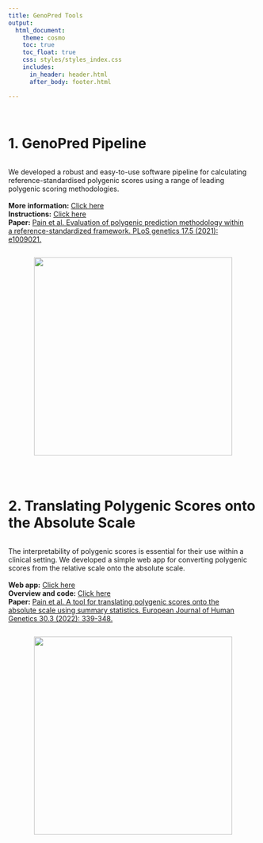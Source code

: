 ```yaml
---
title: GenoPred Tools
output: 
  html_document:
    theme: cosmo
    toc: true
    toc_float: true
    css: styles/styles_index.css
    includes:
      in_header: header.html
      after_body: footer.html

---
```


<br/>

# 1. GenoPred Pipeline

<div style="display: flex; flex-wrap: wrap; align-items: center; justify-content: center;">
  <p style="padding-right: 20px; flex: 1;">We developed a robust and easy-to-use software pipeline for calculating reference-standardised polygenic scores using a range of leading polygenic scoring methodologies.<br/><br/><strong>More information:</strong> <a href="pipeline_overview.html"> Click here
</a><br/><strong>Instructions:</strong> <a href="pipeline_readme.html"> Click here
</a><br/><strong>Paper:</strong> <a href="https://doi.org/10.1371/journal.pgen.1009021" target="_blank"> Pain et al. Evaluation of polygenic prediction methodology within a reference-standardized framework. PLoS genetics 17.5 (2021): e1009021.
</a></p>
  
  <img src="Images/tools_summary/brief_schematic.png" style="width: 400px; flex: 0 0 auto;"/>
</div>

<br/>


# 2. Translating Polygenic Scores onto the Absolute Scale

<div style="display: flex; flex-wrap: wrap; align-items: center; justify-content: center;">
  <p style="padding-right: 20px; flex: 1;">The interpretability of polygenic scores is essential for their use within a clinical setting. We developed a simple web app for converting polygenic scores from the relative scale onto the absolute scale.<br/><br/><strong>Web app:</strong> <a href="PRS_to_Abs_tool.html"> Click here</a><br/><strong>Overview and code:</strong> <a href="Absolute_Conversion.html"> Click here</a><br/><strong>Paper:</strong> <a href="https://doi.org/10.1038/s41431-021-01028-z" target="_blank"> Pain et al. A tool for translating polygenic scores onto the absolute scale using summary statistics. European Journal of Human Genetics 30.3 (2022): 339-348.</a></p>
  <img src="Images/tools_summary/absolute_risk.png" style="width: 400px; flex: 0 0 auto;"/>
</div>

<br/>

<br/>
